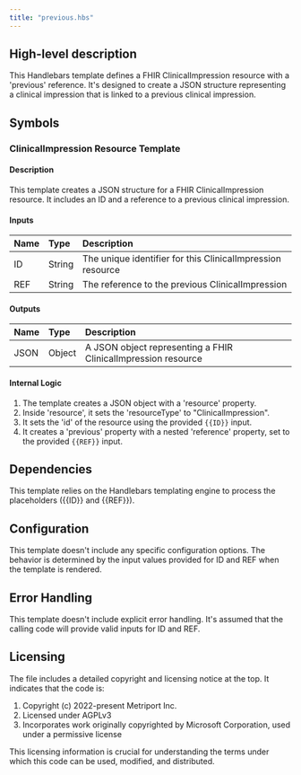 ```yaml
---
title: "previous.hbs"
---
```


## High-level description
This Handlebars template defines a FHIR ClinicalImpression resource with a 'previous' reference. It's designed to create a JSON structure representing a clinical impression that is linked to a previous clinical impression.

## Symbols

### ClinicalImpression Resource Template
#### Description
This template creates a JSON structure for a FHIR ClinicalImpression resource. It includes an ID and a reference to a previous clinical impression.

#### Inputs
| Name | Type | Description |
|:-----|:-----|:------------|
| ID | String | The unique identifier for this ClinicalImpression resource |
| REF | String | The reference to the previous ClinicalImpression |

#### Outputs
| Name | Type | Description |
|:-----|:-----|:------------|
| JSON | Object | A JSON object representing a FHIR ClinicalImpression resource |

#### Internal Logic
1. The template creates a JSON object with a 'resource' property.
2. Inside 'resource', it sets the 'resourceType' to "ClinicalImpression".
3. It sets the 'id' of the resource using the provided `{{ID}}` input.
4. It creates a 'previous' property with a nested 'reference' property, set to the provided `{{REF}}` input.

## Dependencies
This template relies on the Handlebars templating engine to process the placeholders ({{ID}} and {{REF}}).

## Configuration
This template doesn't include any specific configuration options. The behavior is determined by the input values provided for ID and REF when the template is rendered.

## Error Handling
This template doesn't include explicit error handling. It's assumed that the calling code will provide valid inputs for ID and REF.

## Licensing
The file includes a detailed copyright and licensing notice at the top. It indicates that the code is:
1. Copyright (c) 2022-present Metriport Inc.
2. Licensed under AGPLv3
3. Incorporates work originally copyrighted by Microsoft Corporation, used under a permissive license

This licensing information is crucial for understanding the terms under which this code can be used, modified, and distributed.